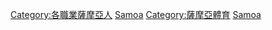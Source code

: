 [[Category:各職業薩摩亞人|Category:各職業薩摩亞人]]
[[Category:各國運動員|Samoa]]
[[Category:薩摩亞體育|Category:薩摩亞體育]]
[[Category:大洋洲運動員|Samoa]]
